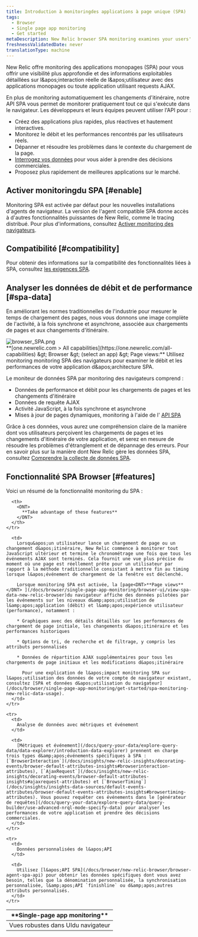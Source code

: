 ```yaml
---
title: Introduction à monitoringdes applications à page unique (SPA)
tags:
  - Browser
  - Single page app monitoring
  - Get started
metaDescription: New Relic browser SPA monitoring examines your users' experience with the frontend logic for single-page apps or any apps that pull content dynamically.
freshnessValidatedDate: never
translationType: machine
---
```


New Relic <InlinePopover type="browser" />offre monitoring des applications monopages (SPA) pour vous offrir une visibilité plus approfondie et des informations exploitables détaillées sur l&amp;apos;interaction réelle de l&amp;apos;utilisateur avec des applications monopages ou toute application utilisant requests AJAX.

En plus de monitoring automatiquement les changements d&apos;itinéraire, notre API SPA vous permet de monitorer pratiquement tout ce qui s&apos;exécute dans le navigateur. Les développeurs et leurs équipes peuvent utiliser l&apos;API pour :

* Créez des applications plus rapides, plus réactives et hautement interactives.
* Monitorez le débit et les performances rencontrés par les utilisateurs réels.
* Dépanner et résoudre les problèmes dans le contexte du chargement de la page.
* [Interrogez vos données](/docs/using-new-relic/data/understand-data/query-new-relic-data) pour vous aider à prendre des décisions commerciales.
* Proposez plus rapidement de meilleures applications sur le marché.

## Activer monitoringdu SPA [#enable]

Monitoring SPA est activée par défaut pour les nouvelles installations d&apos;agents de navigateur. La version de l&apos;agent compatible SPA donne accès à d&apos;autres fonctionnalités puissantes de New Relic, comme le tracing distribué. Pour plus d&apos;informations, consultez [Activer monitoring des navigateurs](/docs/browser/new-relic-browser/installation/update-browser-agent/#agent-types).

## Compatibilité [#compatibility]

Pour obtenir des informations sur la compatibilité des fonctionnalités liées à SPA, consultez [les exigences SPA](/docs/browser/new-relic-browser/getting-started/compatibility-requirements-browser-monitoring#spa).

## Analyser les données de débit et de performance [#spa-data]

En améliorant les normes traditionnelles de l&apos;industrie pour mesurer le temps de chargement des pages, nous vous donnons une image complète de l&apos;activité, à la fois synchrone et asynchrone, associée aux chargements de pages et aux changements d&apos;itinéraire.

<img title="browser_SPA.png" alt="browser_SPA.png" src="/images/browser_screenshot-full_spa-pageview.webp" />

<figcaption>
  <DNT>**[one.newrelic.com &gt; All capabilities](https://one.newrelic.com/all-capabilities) &amp;gt; Browser &amp;gt; (select an app) &amp;gt; Page views:**</DNT> Utilisez monitoring monitoring SPA des navigateurs pour examiner le débit et les performances de votre application d&amp;apos;architecture SPA.
</figcaption>

Le moniteur de données SPA par monitoring des navigateurs comprend :

* Données de performance et débit pour les chargements de pages et les changements d&apos;itinéraire
* Données de requête AJAX
* Activité JavaScript, à la fois synchrone et asynchrone
* Mises à jour de pages dynamiques, monitoring à l&apos;aide de l&apos; [API SPA](/docs/browser/new-relic-browser/browser-agent-spa-api)

Grâce à ces données, vous aurez une compréhension claire de la manière dont vos utilisateurs perçoivent les chargements de pages et les changements d&apos;itinéraire de votre application, et serez en mesure de résoudre les problèmes d&apos;étranglement et de dépannage des erreurs. Pour en savoir plus sur la manière dont New Relic gère les données SPA, consultez [Comprendre la collecte de données SPA](/docs/browser/single-page-app-monitoring/use-spa-data/understand-spa-data-collection).

## Fonctionnalité SPA Browser [#features]

Voici un résumé de la fonctionnalité monitoring du SPA :

<table>
  <thead>
    <tr>
      <th style={{ width: "200px" }}>
        <DNT>
          **Single-page app monitoring**
        </DNT>
      </th>

      <th>
        <DNT>
          **Take advantage of these features**
        </DNT>
      </th>
    </tr>
  </thead>

  <tbody>
    <tr>
      <td>
        Vues robustes dans UIdu navigateur
      </td>

      <td>
        Lorsqu&apos;un utilisateur lance un chargement de page ou un changement d&apos;itinéraire, New Relic commence à monitorer tout JavaScript ultérieur et termine le chronométrage une fois que tous les événements AJAX sont terminés. Cela fournit une vue plus précise du moment où une page est réellement prête pour un utilisateur par rapport à la méthode traditionnelle consistant à mettre fin au timing lorsque l&apos;événement de chargement de la fenêtre est déclenché.

        Lorsque monitoring SPA est activée, la [page<DNT>**Page views**</DNT> ](/docs/browser/single-page-app-monitoring/browser-ui/view-spa-data-new-relic-browser)du navigateur affiche des données pilotées par les événements sur les niveaux d&amp;apos;utilisation de l&amp;apos;application (débit) et l&amp;apos;expérience utilisateur (performance), notamment :

        * Graphiques avec des détails détaillés sur les performances de chargement de page initiale, les changements d&apos;itinéraire et les performances historiques

        * Options de tri, de recherche et de filtrage, y compris les attributs personnalisés

        * Données de répartition AJAX supplémentaires pour tous les chargements de page initiaux et les modifications d&apos;itinéraire

          Pour une explication de l&apos;impact monitoring SPA sur l&apos;utilisation des données de votre compte de navigateur existant, consultez [SPA et données d&apos;utilisation du navigateur](/docs/browser/single-page-app-monitoring/get-started/spa-monitoring-new-relic-data-usage).
      </td>
    </tr>

    <tr>
      <td>
        Analyse de données avec métriques et événement
      </td>

      <td>
        [Métriques et événement](/docs/query-your-data/explore-query-data/data-explorer/introduction-data-explorer) prennent en charge trois types d&amp;apos;événements spécifiques à SPA : [`BrowserInteraction`](/docs/insights/new-relic-insights/decorating-events/browser-default-attributes-insights#browserinteraction-attributes), [`AjaxRequest`](/docs/insights/new-relic-insights/decorating-events/browser-default-attributes-insights#ajaxrequest-attributes) et [`BrowserTiming`](/docs/insights/insights-data-sources/default-events-attributes/browser-default-events-attributes-insights#browsertiming-attributes). Vous pouvez requêter ces événements dans le [générateur de requêtes](/docs/query-your-data/explore-query-data/query-builder/use-advanced-nrql-mode-specify-data) pour analyser les performances de votre application et prendre des décisions commerciales.
      </td>
    </tr>

    <tr>
      <td>
        Données personnalisées de l&apos;API
      </td>

      <td>
        Utilisez [l&apos;API SPA](/docs/browser/new-relic-browser/browser-agent-spa-api) pour obtenir les données spécifiques dont vous avez besoin, telles que la dénomination personnalisée, la synchronisation personnalisée, l&amp;apos;API `finishline` ou d&amp;apos;autres attributs personnalisés.
      </td>
    </tr>
  </tbody>
</table>